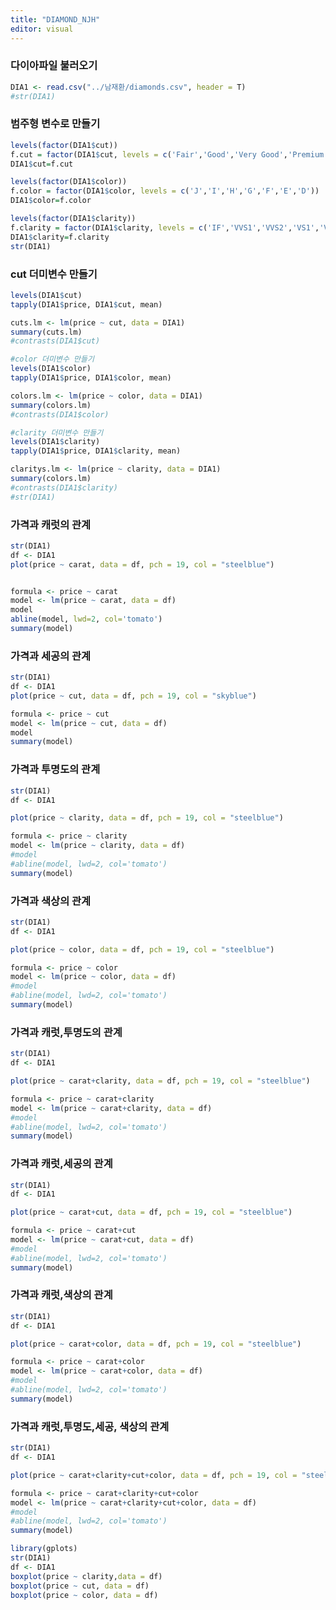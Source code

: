 ```yaml
---
title: "DIAMOND_NJH"
editor: visual
---
```


### 다이아파일 불러오기

```r

DIA1 <- read.csv("../남재환/diamonds.csv", header = T)
#str(DIA1)
```

### 범주형 변수로 만들기

```r

levels(factor(DIA1$cut))
f.cut = factor(DIA1$cut, levels = c('Fair','Good','Very Good','Premium','Ideal'))
DIA1$cut=f.cut

levels(factor(DIA1$color))
f.color = factor(DIA1$color, levels = c('J','I','H','G','F','E','D'))
DIA1$color=f.color

levels(factor(DIA1$clarity))
f.clarity = factor(DIA1$clarity, levels = c('IF','VVS1','VVS2','VS1','VS2','SI1','SI2','I1'))
DIA1$clarity=f.clarity
str(DIA1)
```

### cut 더미변수 만들기

```r

levels(DIA1$cut)
tapply(DIA1$price, DIA1$cut, mean)

cuts.lm <- lm(price ~ cut, data = DIA1)
summary(cuts.lm)
#contrasts(DIA1$cut)

#color 더미변수 만들기
levels(DIA1$color)
tapply(DIA1$price, DIA1$color, mean)

colors.lm <- lm(price ~ color, data = DIA1)
summary(colors.lm)
#contrasts(DIA1$color)

#clarity 더미변수 만들기
levels(DIA1$clarity)
tapply(DIA1$price, DIA1$clarity, mean)

claritys.lm <- lm(price ~ clarity, data = DIA1)
summary(colors.lm)
#contrasts(DIA1$clarity)
#str(DIA1)
```

### 가격과 캐럿의 관계

```r

str(DIA1)
df <- DIA1
plot(price ~ carat, data = df, pch = 19, col = "steelblue")


formula <- price ~ carat
model <- lm(price ~ carat, data = df)
model
abline(model, lwd=2, col='tomato')
summary(model)
```

### 가격과 세공의 관계

```r

str(DIA1)
df <- DIA1
plot(price ~ cut, data = df, pch = 19, col = "skyblue")

formula <- price ~ cut
model <- lm(price ~ cut, data = df)
model
summary(model)
```

### 가격과 투명도의 관계

```r

str(DIA1)
df <- DIA1

plot(price ~ clarity, data = df, pch = 19, col = "steelblue")

formula <- price ~ clarity
model <- lm(price ~ clarity, data = df)
#model
#abline(model, lwd=2, col='tomato')
summary(model)
```

### 가격과 색상의 관계

```r

str(DIA1)
df <- DIA1

plot(price ~ color, data = df, pch = 19, col = "steelblue")

formula <- price ~ color
model <- lm(price ~ color, data = df)
#model
#abline(model, lwd=2, col='tomato')
summary(model)
```

### 가격과 캐럿,투명도의 관계

```r

str(DIA1)
df <- DIA1

plot(price ~ carat+clarity, data = df, pch = 19, col = "steelblue")

formula <- price ~ carat+clarity
model <- lm(price ~ carat+clarity, data = df)
#model
#abline(model, lwd=2, col='tomato')
summary(model)
```

### 가격과 캐럿,세공의 관계

```r

str(DIA1)
df <- DIA1

plot(price ~ carat+cut, data = df, pch = 19, col = "steelblue")

formula <- price ~ carat+cut
model <- lm(price ~ carat+cut, data = df)
#model
#abline(model, lwd=2, col='tomato')
summary(model)
```

### 가격과 캐럿,색상의 관계

```r

str(DIA1)
df <- DIA1

plot(price ~ carat+color, data = df, pch = 19, col = "steelblue")

formula <- price ~ carat+color
model <- lm(price ~ carat+color, data = df)
#model
#abline(model, lwd=2, col='tomato')
summary(model)
```

### 가격과 캐럿,투명도,세공, 색상의 관계

```r

str(DIA1)
df <- DIA1

plot(price ~ carat+clarity+cut+color, data = df, pch = 19, col = "steelblue")

formula <- price ~ carat+clarity+cut+color
model <- lm(price ~ carat+clarity+cut+color, data = df)
#model
#abline(model, lwd=2, col='tomato')
summary(model)
```

```r
library(gplots)
str(DIA1)
df <- DIA1
boxplot(price ~ clarity,data = df)
boxplot(price ~ cut, data = df)
boxplot(price ~ color, data = df)

```
